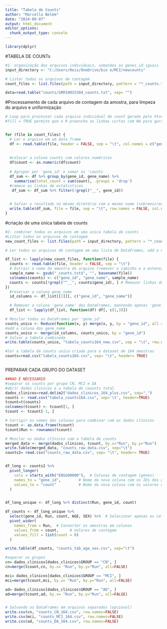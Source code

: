 ---
title: "Tabela de Counts"
author: "Marcella Belém"
date: "2024-09-07"
output: html_document
editor_options: 
  chunk_output_type: console
---

```{r}
library(dplyr)
```

#TABELA DE COUNTs
```{r}
#1- organização dos arquivos individuais, somandos os genes_id iguais
input_directory <- "C:/Users/Reis/OneDrive/bio e/MCI/newcounts"

# Listar todos os arquivos de contagem
count_files <- list.files(path = input_directory, pattern = "*_counts.txt", full.names = TRUE)

data=read.table("counts/SRR10015384_counts.txt", sep= "")

```
#Processamento de cada arquivo de contagem da amostra, para limpeza do arquivo e uniformização


```{r, echo = TRUE, results = 'hide'}
# Loop para processar cada arquivo individual de count gerado pelo htseq-count
#fill = TRUE permite que o R preencha as linhas curtas com NA para garantir que todas tenham o mesmo número de colunas.


for (file in count_files) {
  # Ler o arquivo em um data frame
  df <- read.table(file, header = FALSE, sep = "\t", col.names = c("gene_id","gene_name","count"), fill= TRUE)
  
  
  #colocar a coluna counts com valores numéricos
  df$count <- as.numeric(df$count)
  
  # Agrupar por 'gene_id' e somar os 'counts
  df_sum <- df %>% group_by(gene_id, gene_name) %>%
    summarise(total_count = sum(count), .groups = 'drop')
  #remove as linhas de estatisticas
   df_sum <- df_sum %>% filter(!grepl("__", gene_id))
  

  # Salvar o resultado no mesmo diretório com o mesmo nome (sobreescreve o original)
  write.table(df_sum, file = file, sep = "\t", row.names = FALSE, col.names = FALSE, quote = FALSE)
}
```

#criação de uma única tabela de counts
```{r, echo = TRUE, results = 'hide'}
#2- combinar todas os arquivos em uma unica tabela de counts
#Listar todos os arquivos de contagem
new_count_files <- list.files(path = input_directory, pattern = "*_counts.txt", full.names = TRUE)

# Ler todos os arquivos de contagem em uma lista de DataFrames, add o nome da amostra para cada data frame de contagem

df_list <- lapply(new_count_files, function(file) {
  counts <- read.table(file, header = FALSE, sep = "\t")
  # Extrair o nome da amostra do arquivo (remover o caminho e a extensão '_counts.txt')
  sample_name <- gsub("_counts.txt$", "", basename(file))
  colnames(counts) <- c("gene_id", "gene_name", sample_name)
  counts <- counts[!grepl("^__", counts$gene_id), ] # Remover linhas de estatísticas que começam com '__'
})
  #reservar a coluna gene_name
  id_columns <- df_list[[1]][, c("gene_id", "gene_name")]

  # Remover a coluna 'gene_name' dos DataFrames, mantendo apenas 'gene_id' e os 'counts'
  df_list <- lapply(df_list, function(df) df[, c(1,3)])


```

```{r, echo = TRUE, results = 'hide'}
# Mesclar todos os DataFrames por 'gene_id'
counts_unico <- Reduce(function(x, y) merge(x, y, by = "gene_id", all = TRUE), df_list)
#add a coluna dos gene_name
counts_unico <- merge(id_columns, counts_unico, by = "gene_id")
# Salvar a tabela combinada
write.table(counts_unico, "tabela_counts164_new.csv", sep = "\t", row.names = FALSE, quote = FALSE)

#ler a tabela de counts unica criada para o dataset de 164 amostras
counts=read.csv("tabela_counts164.csv", sep= "\t", header= TRUE)



```
PREPARAR CADA GRUPO DO DATASET
```{r}
##NAO È NECESSARIO
#separar os counts por grupo CN, MCI e DA
#abrir dados clinicos e a tabela de coounts total
dados_clinicos=read.delim2("dados_clinicos_164_plus.csv", sep=",")
counts <- read.csv("tabela_counts164.csv", sep='\t', header=TRUE)
tcount=t(counts)
colnames(tcount) <- tcount[1, ]
tcount <- tcount[-1, ]

# Corrigir os nomes das colunas para combinar com os dados clínicos
tcount <- as.data.frame(tcount)
tcount$Run <- rownames(tcount)

# Mesclar os dados clínicos com a tabela de counts
merged_data <- merge(dados_clinicos, tcount, by.x="Run", by.y="Run")
write.table(merged_data, "counts_raw_data.csv", sep="\t")
counts2= read.csv("counts_raw_data.csv", sep= "\t", header= TRUE)


df_long <- counts2 %>%
  pivot_longer(
    cols = starts_with("ENSG00000"),  # Colunas de contagem (genes)
    names_to = "gene_id",        # Nome da nova coluna com os IDs dos genes
    values_to = "count"          # Nome da nova coluna com os valores de contagem
  )


df_long_unique <- df_long %>% distinct(Run, gene_id, count)

df_counts <- df_long_unique %>%
  select(gene_id, Run, count, AGE, SEX) %>%  # Selecionar apenas as colunas relevantes
  pivot_wider(
    names_from = Run,  # Converter as amostras em colunas
    values_from = count,     # Valores de contagem
    values_fill = list(count = 0)
  )

write.table(df_counts, "counts_tab_age_sex.csv", sep="\t")

````

````{r}
#separar os grupos
cn= dados_clinicos[dados_clinicos$GROUP == "CN", ]
cn=merge(tcount,cn, by.x= "Run", by.y="Run", all=FALSE)

mci= dados_clinicos[dados_clinicos$GROUP == "MCI", ]
mci=merge(tcount,mci, by.x= "Run", by.y="Run", all=FALSE)

ad= dados_clinicos[dados_clinicos$GROUP == "AD", ]
ad=merge(tcount,ad, by.x= "Run", by.y="Run", all=FALSE)


# Salvando os DataFrames em arquivos separados (opcional)
write.csv(cn, "counts_CN_164.csv", row.names=FALSE)
write.csv(mci, "counts_MCI_164.csv", row.names=FALSE)
write.csv(ad, "counts_DA_164.csv", row.names=FALSE)
````


